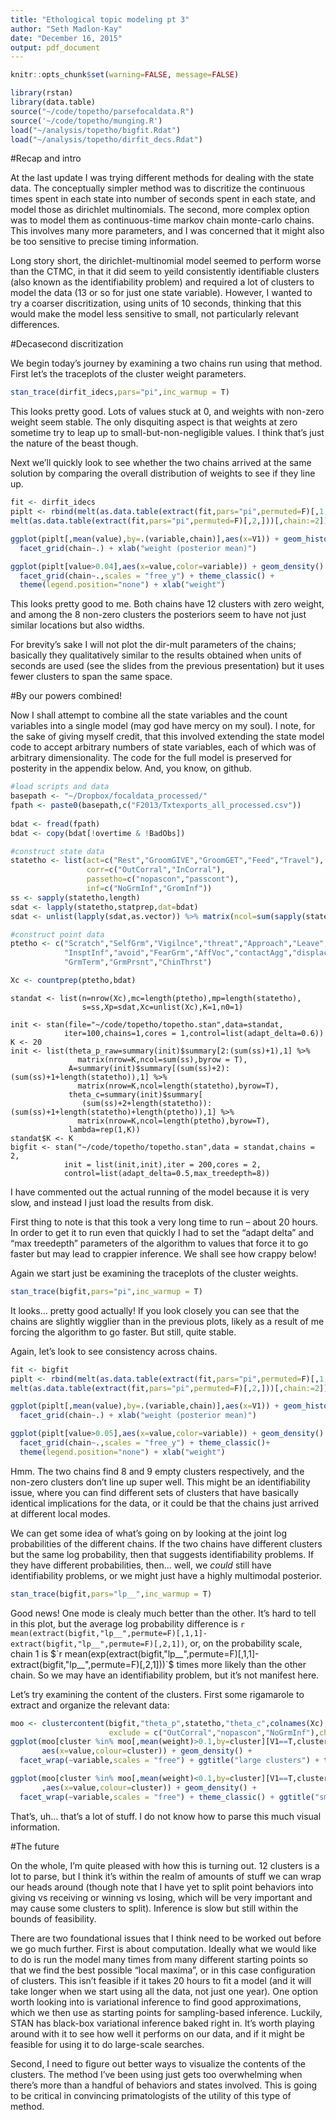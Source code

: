```yaml
---
title: "Ethological topic modeling pt 3"
author: "Seth Madlon-Kay"
date: "December 16, 2015"
output: pdf_document
---
```

```r
knitr::opts_chunk$set(warning=FALSE, message=FALSE)
```
```r
library(rstan)
library(data.table)
source("~/code/topetho/parsefocaldata.R")
source('~/code/topetho/munging.R')
load("~/analysis/topetho/bigfit.Rdat")
load("~/analysis/topetho/dirfit_decs.Rdat")
```
#Recap and intro

At the last update I was trying different methods for dealing with the state data. The conceptually simpler method was to discritize the continuous times spent in each state into number of seconds spent in each state, and model those as dirichlet multinomials. The second, more complex option was to model them as continuous-time markov chain monte-carlo chains. This involves many more parameters, and I was concerned that it might also be too sensitive to precise timing information.

Long story short, the dirichlet-multinomial model seemed to perform worse than the CTMC, in that it did seem to yeild consistently identifiable clusters (also known as the identifiability problem) and required a lot of clusters to model the data (13 or so for just one state variable). However, I wanted to try a coarser discritization, using units of 10 seconds, thinking that this would make the model less sensitive to small, not particularly relevant differences.

#Decasecond discritization

We begin today's journey by examining a two chains run using that method. First let's the traceplots of the cluster weight parameters.

```r
stan_trace(dirfit_idecs,pars="pi",inc_warmup = T)
```

This looks pretty good. Lots of values stuck at 0, and weights with non-zero weight seem stable. The only disquiting aspect is that weights at zero sometime try to leap up to small-but-non-negligible values. I think that's just the nature of the beast though.

Next we'll quickly look to see whether the two chains arrived at the same solution by comparing the overall distribution of weights to see if they line up.

```r
fit <- dirfit_idecs
piplt <- rbind(melt(as.data.table(extract(fit,pars="pi",permuted=F)[,1,]))[,chain:=1],
melt(as.data.table(extract(fit,pars="pi",permuted=F)[,2,]))[,chain:=2])

ggplot(piplt[,mean(value),by=.(variable,chain)],aes(x=V1)) + geom_histogram() +
  facet_grid(chain~.) + xlab("weight (posterior mean)")
```

```r
ggplot(piplt[value>0.04],aes(x=value,color=variable)) + geom_density() +
  facet_grid(chain~.,scales = "free_y") + theme_classic() +
  theme(legend.position="none") + xlab("weight")
```

This looks pretty good to me. Both chains have 12 clusters with zero weight, and among the 8 non-zero clusters the posteriors seem to have not just similar locations but also widths.

For brevity's sake I will not plot the dir-mult parameters of the chains; basically they qualitatively similar to the results obtained when units of seconds are used (see the slides from the previous presentation) but it uses fewer clusters to span the same space.

#By our powers combined!

Now I shall attempt to combine all the state variables and the count variables into a single model (may god have mercy on my soul). I note, for the sake of giving myself credit, that this involved extending the state model code to accept arbitrary numbers of state variables, each of which was of arbitrary dimensionality. The code for the full model is preserved for posterity in the appendix below. And, you know, on github.

```r
#load scripts and data
basepath <- "~/Dropbox/focaldata_processed/"
fpath <- paste0(basepath,c("F2013/Txtexports_all_processed.csv"))
                           
bdat <- fread(fpath)
bdat <- copy(bdat[!overtime & !BadObs])

#construct state data
statetho <- list(act=c("Rest","GroomGIVE","GroomGET","Feed","Travel"),
                 corr=c("OutCorral","InCorral"),
                 passetho=c("nopascon","passcont"),
                 inf=c("NoGrmInf","GromInf"))
ss <- sapply(statetho,length)
sdat <- lapply(statetho,statprep,dat=bdat)
sdat <- unlist(lapply(sdat,as.vector)) %>% matrix(ncol=sum(sapply(statetho,length)))

#construct point data
ptetho <- c("Scratch","SelfGrm","Vigilnce","threat","Approach","Leave","noncontactAgg",
            "InsptInf","avoid","FearGrm","AffVoc","contactAgg","displace","Submit",
            "GrmTerm","GrmPrsnt","ChinThrst")

Xc <- countprep(ptetho,bdat)
```
```
standat <- list(n=nrow(Xc),mc=length(ptetho),mp=length(statetho),
                s=ss,Xp=sdat,Xc=unlist(Xc),K=1,n0=1)

init <- stan(file="~/code/topetho/topetho.stan",data=standat,
            iter=100,chains=1,cores = 1,control=list(adapt_delta=0.6))
K <- 20
init <- list(theta_p_raw=summary(init)$summary[2:(sum(ss)+1),1] %>% 
               matrix(nrow=K,ncol=sum(ss),byrow = T),
             A=summary(init)$summary[(sum(ss)+2):(sum(ss)+1+length(statetho)),1] %>% 
               matrix(nrow=K,ncol=length(statetho),byrow=T),
             theta_c=summary(init)$summary[
                (sum(ss)+2+length(statetho)):(sum(ss)+1+length(statetho)+length(ptetho)),1] %>%
               matrix(nrow=K,ncol=length(ptetho),byrow=T),
             lambda=rep(1,K))
standat$K <- K
bigfit <- stan("~/code/topetho/topetho.stan",data = standat,chains = 2,
            init = list(init,init),iter = 200,cores = 2,
            control=list(adapt_delta=0.5,max_treedepth=8))
```

I have commented out the actual running of the model because it is very slow, and instead I just load the results from disk.

First thing to note is that this took a very long time to run -- about 20 hours. In order to get it to run even that quickly I had to set the "adapt delta" and "max treedepth" parameters of the algorithm to values that force it to go faster but may lead to crappier inference. We shall see how crappy below!

Again we start just be examining the traceplots of the cluster weights.

```r
stan_trace(bigfit,pars="pi",inc_warmup = T)
```

It looks... pretty good actually! If you look closely you can see that the chains are slightly wigglier than in the previous plots, likely as a result of me forcing the algorithm to go faster. But still, quite stable.

Again, let's look to see consistency across chains.

```r
fit <- bigfit
piplt <- rbind(melt(as.data.table(extract(fit,pars="pi",permuted=F)[,1,]))[,chain:=1],
melt(as.data.table(extract(fit,pars="pi",permuted=F)[,2,]))[,chain:=2])

ggplot(piplt[,mean(value),by=.(variable,chain)],aes(x=V1)) + geom_histogram() +
  facet_grid(chain~.) + xlab("weight (posterior mean)")
```

```r
ggplot(piplt[value>0.05],aes(x=value,color=variable)) + geom_density() +
  facet_grid(chain~.,scales = "free_y") + theme_classic()+
  theme(legend.position="none") + xlab("weight")
```

Hmm. The two chains find 8 and 9 empty clusters respectively, and the non-zero clusters don't line up super well. This might be an identifiability issue, where you can find different sets of clusters that have basically identical implications for the data, or it could be that the chains just arrived at different local modes. 

We can get some idea of what's going on by looking at the joint log probabilities of the different chains. If the two chains have different clusters but the same log probability, then that suggests identifiability problems. If they have different probabilities, then... well, we *could* still have identifiability problems, or we might just have a highly multimodal posterior.

```r
stan_trace(bigfit,pars="lp__",inc_warmup = T)
```

Good news! One mode is clealy much better than the other. It's hard to tell in this plot, but the average log probability difference is `r mean(extract(bigfit,"lp__",permute=F)[,1,1]-extract(bigfit,"lp__",permute=F)[,2,1])`, or, on the probability scale, chain 1 is $`r mean(exp(extract(bigfit,"lp__",permute=F)[,1,1]-extract(bigfit,"lp__",permute=F)[,2,1]))`$ times more likely than the other chain. So we may have an identifiability problem, but it's not manifest here.

Let's try examining the content of the clusters. First some rigamarole to extract and organize the relevant data:

```r
moo <- clustercontent(bigfit,"theta_p",statetho,"theta_c",colnames(Xc),
                      exclude = c("OutCorral","nopascon","NoGrmInf"),chain=1)
ggplot(moo[cluster %in% moo[,mean(weight)>0.1,by=cluster][V1==T,cluster]],
       aes(x=value,colour=cluster)) + geom_density() + 
  facet_wrap(~variable,scales = "free") + ggtitle("large clusters") + theme_classic()
```

```r
ggplot(moo[cluster %in% moo[,mean(weight)<0.1,by=cluster][V1==T,cluster]]
       ,aes(x=value,colour=cluster)) + geom_density() +
  facet_wrap(~variable,scales = "free") + theme_classic() + ggtitle("small clusters")
```

That's, uh... that's a lot of stuff. I do not know how to parse this much visual information.

#The future

On the whole, I'm quite pleased with how this is turning out. 12 clusters is a lot to parse, but I think it's within the realm of amounts of stuff we can wrap our heads around (though note that I have yet to split point behaviors into giving vs receiving or winning vs losing, which will be very important and may cause some clusters to split). Inference is slow but still within the bounds of feasibility.

There are two foundational issues that I think need to be worked out before we go much further. First is about computation. Ideally what we would like to do is run the model many times from many different starting points so that we find the best possible "local maxima", or in this case configuration of clusters. This isn't feasible if it takes 20 hours to fit a model (and it will take longer when we start using all the data, not just one year). One option worth looking into is variational inference to find good approximations, which we then use as starting points for sampling-based inference. Luckily, STAN has black-box variational inference baked right in. It's worth playing around with it to see how well it performs on our data, and if it might be feasible for using it to do large-scale searches.

Second, I need to figure out better ways to visualize the contents of the clusters. The method I've been using just gets too overwhelming when there's more than a handful of behaviors and states involved. This is going to be critical in convincing primatologists of the utility of this type of method.

